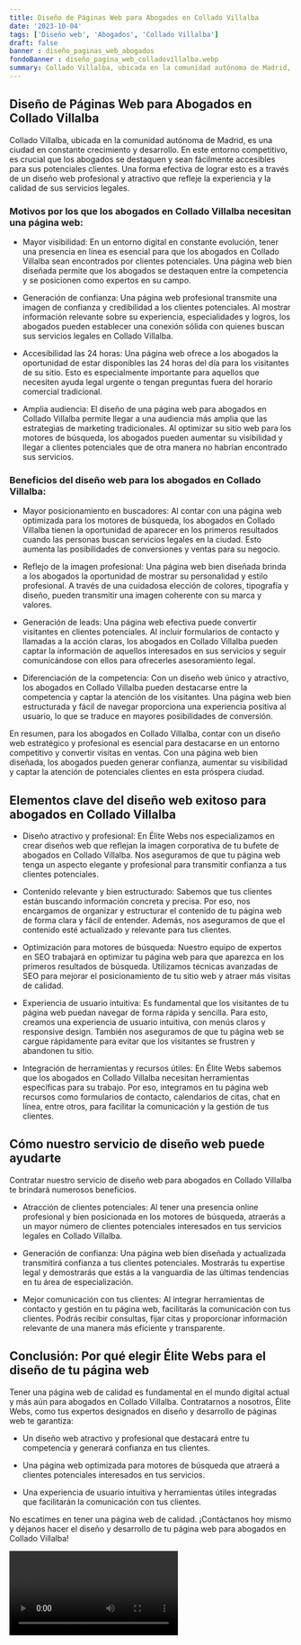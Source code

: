 ```yaml
---
title: Diseño de Páginas Web para Abogados en Collado Villalba
date: '2023-10-04'
tags: ['Diseño web', 'Abogados', 'Collado Villalba']
draft: false
banner : diseño_paginas_web_abogados
fondoBanner : diseño_pagina_web_colladovillalba.webp
summary: Collado Villalba, ubicada en la comunidad autónoma de Madrid, es una ciudad en constante crecimiento y desarrollo. En este entorno competitivo, es crucial que los abogados se destaquen y sean fácilmente accesibles para sus potenciales clientes. Una forma efectiva de lograr esto es a través de un diseño web profesional y atractivo que refleje la experiencia y la calidad de sus servicios legales. 
---
```


## Diseño de Páginas Web para Abogados en Collado Villalba

Collado Villalba, ubicada en la comunidad autónoma de Madrid, es una ciudad en constante crecimiento y desarrollo. En este entorno competitivo, es crucial que los abogados se destaquen y sean fácilmente accesibles para sus potenciales clientes. Una forma efectiva de lograr esto es a través de un diseño web profesional y atractivo que refleje la experiencia y la calidad de sus servicios legales. 

### Motivos por los que los abogados en Collado Villalba necesitan una página web:

- Mayor visibilidad: En un entorno digital en constante evolución, tener una presencia en línea es esencial para que los abogados en Collado Villalba sean encontrados por clientes potenciales. Una página web bien diseñada permite que los abogados se destaquen entre la competencia y se posicionen como expertos en su campo.

- Generación de confianza: Una página web profesional transmite una imagen de confianza y credibilidad a los clientes potenciales. Al mostrar información relevante sobre su experiencia, especialidades y logros, los abogados pueden establecer una conexión sólida con quienes buscan sus servicios legales en Collado Villalba.

- Accesibilidad las 24 horas: Una página web ofrece a los abogados la oportunidad de estar disponibles las 24 horas del día para los visitantes de su sitio. Esto es especialmente importante para aquellos que necesiten ayuda legal urgente o tengan preguntas fuera del horario comercial tradicional.

- Amplia audiencia: El diseño de una página web para abogados en Collado Villalba permite llegar a una audiencia más amplia que las estrategias de marketing tradicionales. Al optimizar su sitio web para los motores de búsqueda, los abogados pueden aumentar su visibilidad y llegar a clientes potenciales que de otra manera no habrían encontrado sus servicios.

### Beneficios del diseño web para los abogados en Collado Villalba:

- Mayor posicionamiento en buscadores: Al contar con una página web optimizada para los motores de búsqueda, los abogados en Collado Villalba tienen la oportunidad de aparecer en los primeros resultados cuando las personas buscan servicios legales en la ciudad. Esto aumenta las posibilidades de conversiones y ventas para su negocio.

- Reflejo de la imagen profesional: Una página web bien diseñada brinda a los abogados la oportunidad de mostrar su personalidad y estilo profesional. A través de una cuidadosa elección de colores, tipografía y diseño, pueden transmitir una imagen coherente con su marca y valores.

- Generación de leads: Una página web efectiva puede convertir visitantes en clientes potenciales. Al incluir formularios de contacto y llamadas a la acción claras, los abogados en Collado Villalba pueden captar la información de aquellos interesados en sus servicios y seguir comunicándose con ellos para ofrecerles asesoramiento legal.

- Diferenciación de la competencia: Con un diseño web único y atractivo, los abogados en Collado Villalba pueden destacarse entre la competencia y captar la atención de los visitantes. Una página web bien estructurada y fácil de navegar proporciona una experiencia positiva al usuario, lo que se traduce en mayores posibilidades de conversión.

En resumen, para los abogados en Collado Villalba, contar con un diseño web estratégico y profesional es esencial para destacarse en un entorno competitivo y convertir visitas en ventas. Con una página web bien diseñada, los abogados pueden generar confianza, aumentar su visibilidad y captar la atención de potenciales clientes en esta próspera ciudad.

<GifSeo />

<Cta />

## Elementos clave del diseño web exitoso para abogados en Collado Villalba

- Diseño atractivo y profesional: En Élite Webs nos especializamos en crear diseños web que reflejan la imagen corporativa de tu bufete de abogados en Collado Villalba. Nos aseguramos de que tu página web tenga un aspecto elegante y profesional para transmitir confianza a tus clientes potenciales.

- Contenido relevante y bien estructurado: Sabemos que tus clientes están buscando información concreta y precisa. Por eso, nos encargamos de organizar y estructurar el contenido de tu página web de forma clara y fácil de entender. Además, nos aseguramos de que el contenido esté actualizado y relevante para tus clientes.

- Optimización para motores de búsqueda: Nuestro equipo de expertos en SEO trabajará en optimizar tu página web para que aparezca en los primeros resultados de búsqueda. Utilizamos técnicas avanzadas de SEO para mejorar el posicionamiento de tu sitio web y atraer más visitas de calidad.

- Experiencia de usuario intuitiva: Es fundamental que los visitantes de tu página web puedan navegar de forma rápida y sencilla. Para esto, creamos una experiencia de usuario intuitiva, con menús claros y responsive design. También nos aseguramos de que tu página web se cargue rápidamente para evitar que los visitantes se frustren y abandonen tu sitio.

- Integración de herramientas y recursos útiles: En Élite Webs sabemos que los abogados en Collado Villalba necesitan herramientas específicas para su trabajo. Por eso, integramos en tu página web recursos como formularios de contacto, calendarios de citas, chat en línea, entre otros, para facilitar la comunicación y la gestión de tus clientes.

## Cómo nuestro servicio de diseño web puede ayudarte

Contratar nuestro servicio de diseño web para abogados en Collado Villalba te brindará numerosos beneficios. 

- Atracción de clientes potenciales: Al tener una presencia online profesional y bien posicionada en los motores de búsqueda, atraerás a un mayor número de clientes potenciales interesados en tus servicios legales en Collado Villalba.

- Generación de confianza: Una página web bien diseñada y actualizada transmitirá confianza a tus clientes potenciales. Mostrarás tu expertise legal y demostrarás que estás a la vanguardia de las últimas tendencias en tu área de especialización.

- Mejor comunicación con tus clientes: Al integrar herramientas de contacto y gestión en tu página web, facilitarás la comunicación con tus clientes. Podrás recibir consultas, fijar citas y proporcionar información relevante de una manera más eficiente y transparente.

## Conclusión: Por qué elegir Élite Webs para el diseño de tu página web

Tener una página web de calidad es fundamental en el mundo digital actual y más aún para abogados en Collado Villalba. Contratarnos a nosotros, Élite Webs, como tus expertos designados en diseño y desarrollo de páginas web te garantiza:

- Un diseño web atractivo y profesional que destacará entre tu competencia y generará confianza en tus clientes.

- Una página web optimizada para motores de búsqueda que atraerá a clientes potenciales interesados en tus servicios.

- Una experiencia de usuario intuitiva y herramientas útiles integradas que facilitarán la comunicación con tus clientes.

No escatimes en tener una página web de calidad. ¡Contáctanos hoy mismo y déjanos hacer el diseño y desarrollo de tu página web para abogados en Collado Villalba!

<Video />

<CtaBot job='Abogados' city='Collado Villalba'/>

<Gmaps query='Collado Villalba+españa+maps' />